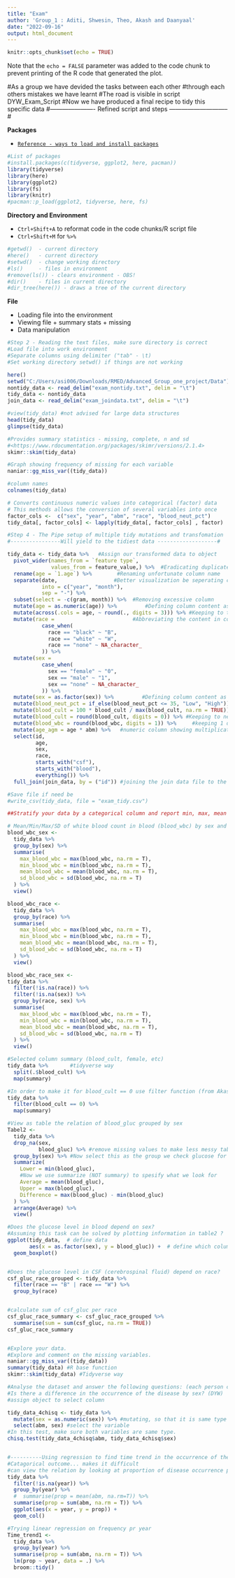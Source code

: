```yaml
---
title: "Exam"
author: 'Group_1 : Aditi, Shwesin, Theo, Akash and Daanyaal'
date: "2022-09-16"
output: html_document
---
```


```r
knitr::opts_chunk$set(echo = TRUE)

```



Note that the `echo = FALSE` parameter was added to the code chunk to prevent printing of the R code that generated the plot.



#As a group we have devided the tasks between each other
#through each others mistakes we have learnt
#The road is visible in script DYW_Exam_Script
#Now we have produced a final recipe to tidy this specific data
#---------------------- Refined script and steps -----------------------------#


**Packages**

-   [`Reference - ways to load and install packages`](https://statsandr.com/blog/an-efficient-way-to-install-and-load-r-packages/){.uri}

```r

#List of packages
#install.packages(c(tidyverse, ggplot2, here, pacman))
library(tidyverse)
library(here)
library(ggplot2)
library(fs)
library(knitr)
#pacman::p_load(ggplot2, tidyverse, here, fs)

```



**Directory and Environment**

-   `Ctrl+Shift+A` to reformat code in the code chunks/R script file
-   `Ctrl+Shift+M` for `%>%`

```r
#getwd()  - current directory
#here()   - current directory
#setwd()  - change working directory
#ls()     - files in environment
#remove(ls()) - clears environment - OBS!
#dir()    - files in current directory
#dir_tree(here()) - draws a tree of the current directory
```

**File**

-   Loading file into the environment
-   Viewing file + summary stats + missing
-   Data manipulation

```r

#Step 2 - Reading the text files, make sure directory is correct
#Load file into work environment
#Separate columns using delimiter ("tab" - \t)
#Set working directory setwd() if things are not working

here()
setwd("C:/Users/asi006/Downloads/RMED/Advanced_Group_one_project/Data")
nontidy_data <- read_delim("exam_nontidy.txt", delim = "\t")
tidy_data <- nontidy_data
join_data <- read_delim("exam_joindata.txt", delim = "\t")


```

```r

#view(tidy_data) #not advised for large data structures
head(tidy_data)
glimpse(tidy_data)

#Provides summary statistics - missing, complete, n and sd
#<https://www.rdocumentation.org/packages/skimr/versions/2.1.4>
skimr::skim(tidy_data)

#Graph showing frequency of missing for each variable
naniar::gg_miss_var((tidy_data))

#column names
colnames(tidy_data)

```

```r
# Converts continuous numeric values into categorical (factor) data
# This methods allows the conversion of several variables into once
factor_cols <-  c("sex", "year", "abm", "race", "blood_neut_pct")
tidy_data[, factor_cols] <- lapply(tidy_data[, factor_cols] , factor)

```


```r

#Step 4 - The Pipe setup of multiple tidy mutations and transfomation
#----------------Will yield to the tidiest data -------------------#

tidy_data <- tidy_data %>%   #Assign our transformed data to object
  pivot_wider(names_from = `feature type`,
              values_from = feature_value,) %>%  #Eradicating duplicates by pivot
  rename(age = `1.age`) %>%        #Renaming unfortunate column name
  separate(date,                  #Better visualization be seperating column
           into = c("year", "month"),
           sep = "-") %>%
  subset(select = -c(gram, month)) %>%  #Removing excessive column
  mutate(age = as.numeric(age)) %>%         #Defining column content as numerical
  mutate(across(.cols = age, ~ round(., digits = 3))) %>% #Keeping to three decimal
  mutate(race =                         #Abbreviating the content in column
           case_when(
             race == "black" ~ "B",
             race == "white" ~ "W",
             race == "none" ~ NA_character_
           )) %>%
  mutate(sex =
           case_when(
             sex == "female" ~ "0",
             sex == "male" ~ "1",
             sex == "none" ~ NA_character_
           )) %>%
  mutate(sex = as.factor(sex)) %>%         #Defining column content as categorical
  mutate(blood_neut_pct = if_else(blood_neut_pct <= 35, "Low", "High")) %>%
  mutate(blood_cult = 100 * blood_cult / max(blood_cult, na.rm = TRUE)) %>%
  mutate(blood_cult = round(blood_cult, digits = 0)) %>% #Keeping to nearest whole number
  mutate(blood_wbc = round(blood_wbc, digits = 1)) %>%     #keeping 1 decimal
  mutate(age_agm = age * abm) %>%   #numeric column showing multiplication of age and abm
  select(id,
         age,
         sex,
         race,
         starts_with("csf"),
         starts_with("blood"),
         everything()) %>%
  full_join(join_data, by = ("id")) #joining the join data file to the mutated tidy_data

#Save file if need be
#write_csv(tidy_data, file = "exam_tidy.csv")
```



```r

##Stratify your data by a categorical column and report min, max, mean and sd of a numeric column.

# Mean/Min/Max/SD of white blood count in blood (blood_wbc) by sex and race
blood_wbc_sex <-
  tidy_data %>%
  group_by(sex) %>%
  summarise(
    max_blood_wbc = max(blood_wbc, na.rm = T),
    min_blood_wbc = min(blood_wbc, na.rm = T),
    mean_blood_wbc = mean(blood_wbc, na.rm = T),
    sd_blood_wbc = sd(blood_wbc, na.rm = T)
  ) %>% 
  view()

blood_wbc_race <-
  tidy_data %>%
  group_by(race) %>%
  summarise(
    max_blood_wbc = max(blood_wbc, na.rm = T),
    min_blood_wbc = min(blood_wbc, na.rm = T),
    mean_blood_wbc = mean(blood_wbc, na.rm = T),
    sd_blood_wbc = sd(blood_wbc, na.rm = T)
  ) %>% 
  view()

blood_wbc_race_sex <-
tidy_data %>%
  filter(!is.na(race)) %>% 
  filter(!is.na(sex)) %>% 
  group_by(race, sex) %>%
  summarise(
    max_blood_wbc = max(blood_wbc, na.rm = T),
    min_blood_wbc = min(blood_wbc, na.rm = T),
    mean_blood_wbc = mean(blood_wbc, na.rm = T),
    sd_blood_wbc = sd(blood_wbc, na.rm = T)
  ) %>% 
  view()

#Selected column summary (blood_cult, female, etc)
tidy_data %>%       #tidyverse way
  split(.$blood_cult) %>%
  map(summary)

#In order to make it for blood_cult == 0 use filter function (from Akash)
tidy_data %>%
  filter(blood_cult == 0) %>%
  map(summary)

#View as table the relation of blood_gluc grouped by sex
Tabel2 <-
  tidy_data %>%
  drop_na(sex,
          blood_gluc) %>% #remove missing values to make less messy table
  group_by(sex) %>% #Now select this as the group we check glucose for
  summarize(
    Lower = min(blood_gluc),
    #Now we use summarize (NOT summary) to spesify what we look for
    Average = mean(blood_gluc),
    Upper = max(blood_gluc),
    Difference = max(blood_gluc) - min(blood_gluc)
  ) %>%
  arrange(Average) %>%
  view()


```



```r

#Does the glucose level in blood depend on sex?
#Assuming this task can be solved by plotting information in table2 ?
ggplot(tidy_data,  # define data
       aes(x = as.factor(sex), y = blood_gluc)) +  # define which columns are x and y,
  geom_boxplot()


#Does the glucose level in CSF (cerebrospinal fluid) depend on race?
csf_gluc_race_grouped <- tidy_data %>%
  filter(race == "B" | race == "W") %>%
  group_by(race)


#calculate sum of csf_gluc per race
csf_gluc_race_summary <- csf_gluc_race_grouped %>%
  summarise(sum = sum(csf_gluc, na.rm = TRUE))
csf_gluc_race_summary


#Explore your data.
#Explore and comment on the missing variables.
naniar::gg_miss_var((tidy_data))
summary(tidy_data) #R base function
skimr::skim(tidy_data) #Tidyverse way


```

```r

#Analyse the dataset and answer the following questions: (each person chooses one question)
#Is there a difference in the occurrence of the disease by sex? (DYW)
#assign object to select column

tidy_data_4chisq <- tidy_data %>%
  mutate(sex = as.numeric(sex)) %>% #mutating, so that it is same type as abm (R doesn't think like a statistician, so both can be numerical)
  select(abm, sex) #select the variable
#In this test, make sure both variables are same type.
chisq.test(tidy_data_4chisq$abm, tidy_data_4chisq$sex)


#----------Using regression to find time trend in the occurrence of the disease?#
#Catagorical outcome... makes it difficult
#can view the relation by looking at proportion of disease occurrence pr year
tidy_data %>%
  filter(!is.na(year)) %>%
  group_by(year) %>%
  #  summarise(prop = mean(abm, na.rm=T)) %>%
  summarise(prop = sum(abm, na.rm = T)) %>%
  ggplot(aes(x = year, y = prop)) +
  geom_col()

#Trying linear regression on frequency pr year
Time_trend1 <-
  tidy_data %>%
  group_by(year) %>%
  summarise(prop = sum(abm, na.rm = T)) %>%
  lm(prop ~ year, data = .) %>%
  broom::tidy()


```





